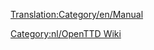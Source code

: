 [[Translation:Category/en/Manual]]

{{en/Bilingual box| Nl
| Een categorie voor artikelen die deel uitmaken van de handleiding.
Artikelen met de sjabloon [[Template:nl/Inhoudsopgave]] worden automatisch toegevoegd aan deze categorie.
| A Category for Manual related pages.
Articles that are called by [[Template:nl/Inhoudsopgave]] are automatically placed here.}}

[[Category:nl/OpenTTD Wiki]]
